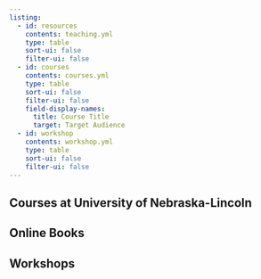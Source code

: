 ```yaml
---
listing:
  - id: resources
    contents: teaching.yml
    type: table
    sort-ui: false
    filter-ui: false
  - id: courses
    contents: courses.yml
    type: table
    sort-ui: false
    filter-ui: false
    field-display-names:
      title: Course Title
      target: Target Audience
  - id: workshop
    contents: workshop.yml
    type: table
    sort-ui: false
    filter-ui: false
---
```




## Courses at University of Nebraska-Lincoln

:::{#courses}
:::

## Online Books 

:::{#resources}
:::

## Workshops

:::{#workshop}
:::
